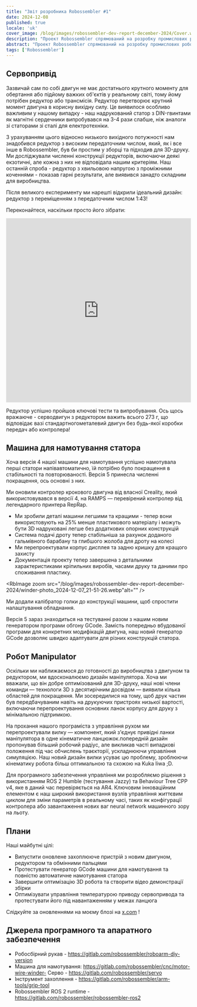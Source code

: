 ```yaml
---
title: "Звіт розробника Robossembler #1"
date: 2024-12-08
published: true
locale: 'uk'
cover_image: /blog/images/robossembler-dev-report-december-2024/Cover.webp
description: "Проект Robossembler спрямований на розробку промислових роботів та інструментів для їх виробництва, які доступні будь-якому ентузіасту DIY. У цій статті ми поділимося нашим поточним прогресом - оновленим та протестованим редуктором, 5-ю версією машини для намотування та роботом-маніпулятором з додатковими оптимізаціями для 3D-друку!"
abstract: "Проект Robossembler спрямований на розробку промислових роботів та інструментів для їх виробництва, які доступні будь-якому ентузіасту DIY. У цій статті ми поділимося нашим поточним прогресом - оновленим та протестованим редуктором, 5-ю версією машини для намотування та роботом-маніпулятором з додатковими оптимізаціями для 3D-друку!"
tags: ['Robossembler']
---
```



## Сервопривід

Зазвичай сам по собі двигун не має достатнього крутного моменту для обертання або підйому важких об'єктів у реальному світі, тому йому потрібен редуктор або трансмісія. Редуктор перетворює крутний момент двигуна в корисну вихідну силу. Це виявилося особливо важливим у нашому випадку - наш надрукований статор з DIN-гвинтами як магнітні сердечники випробувався на 3-4 рази слабше, ніж аналоги зі статорами зі сталі для електротехніки.

<RbImage zoom src="/blog/images/robossembler-dev-report-december-2024/stator-photo_2024-12-08_00-03-21.webp" alt="" />

З урахуванням цього відносно низького вихідного потужності нам знадобився редуктор з високим передаточним числом, який, як і все інше в Robossembler, був би простим у зборці та підходив для 3D-друку. Ми досліджували численні конструкції редукторів, включаючи деякі екзотичні, але кожна з них не відповідала нашим критеріям. Наш останній спроба - редуктор з хвильовою напругою з проміжними коченнями - показав гарні результати, але виявився занадто складним для виробництва.

Після великого експерименту ми нарешті відкрили ідеальний дизайн: редуктор з переміщенням з передаточним числом 1:43!

<RbImage zoom src="/blog/images/robossembler-dev-report-december-2024/reducer-photo_2024-12-07_21-54-20.webp" alt="" />

Переконайтеся, наскільки просто його зібрати:

<iframe width="100%" height="500" src="https://www.youtube.com/embed/0vXwFmTB_L4?si=soNbSNKg9tjPWY1f" title="YouTube video player" frameborder="0" allow="accelerometer; autoplay; clipboard-write; encrypted-media; gyroscope; picture-in-picture; web-share" referrerpolicy="strict-origin-when-cross-origin" allowfullscreen></iframe>

Редуктор успішно пройшов ключові тести та випробування. Ось щось вражаюче - серводвигун з редуктором важить всього 273 г, що відповідає вазі стандартногометалевий двигун без будь-якої коробки передач або контролера!

<RbImage zoom src="/blog/images/robossembler-dev-report-december-2024/reducer-photo_2024-12-08_14-02-33.webp" alt="" />

## Машина для намотування статора

Хоча версія 4 нашої машини для намотування успішно намотувала перші статори напівавтоматично, їй потрібно було покращення в стабільності та повторюваності. Версія 5 принесла численні покращення, ось основні з них.

Ми оновили контролер крокового двигуна від власної Creality, який використовувався в версії 4, на RAMPS — перевірений контролер від легендарного принтера RepRap.

<RbImage zoom src="/blog/images/robossembler-dev-report-december-2024/winder-photo_2024-12-07_21-50-12.webp" alt="" />

- Ми зробили деталі машини легшими та кращими - тепер вони використовують на 25% менше пластикового матеріалу і можуть бути 3D надруковані легше без додаткових опорних конструкцій
- Система подачі дроту тепер стабільніша за рахунок доданого гальмівного барабану та глибшого жолоба для дроту на колесі
- Ми перепроектували корпус дисплея та задню кришку для кращого захисту
- Документація проекту тепер завершена з детальними характеристиками кріпильних виробів, часами друку та даними про споживання пластику.

<RbImage zoom src="/blog/images/robossembler-dev-report-december-2024/winder-photo_2024-12-07_21-51-26.webp"alt="" />

Ми додали калібратор голки до конструкції машини, щоб спростити налаштування обладнання.

<RbImage zoom src="/blog/images/robossembler-dev-report-december-2024/winder-photo_2024-12-04_11-41-56.webp" alt="" />

Версія 5 зараз знаходиться на тестуванні разом з нашим новим генератором програми обгону GCode. Замість попередньо вбудованої програми для конкретних модифікацій двигуна, наш новий генератор GCode дозволяє швидко адаптувати для різних конструкцій статора.

## Робот Manipulator

Оскільки ми наближаємося до готовності до виробництва з двигуном та редуктором, ми вдосконалюємо дизайн маніпулятора. Хоча ми вважали, що він добре оптимізований для 3D-друку, наші нові члени команди — технологи 3D з десятирічним досвідом — виявили кілька областей для покращення. Ми зосередилися на тому, щоб друк частин був передбачуваним навіть на друкуючих пристроях низької вартості, включаючи перепроектування основних ланок корпусу для друку з мінімальною підтримкою.

<RbImage zoom src="/blog/images/robossembler-dev-report-december-2024/3d-supports.webp" alt="" />

<RbImage zoom src="/blog/images/robossembler-dev-report-december-2024/roboarm-3d-optimize-photo_2024-11-20_15-56-53.webp" alt="" />

На прохання нашого програміста з управління рухом ми перепроектували вилку — компонент, який з'єднує привідні ланки маніпулятора в одне кінематичне ланцюжок.попередній дизайн пропонував більший робочий радіус, але викликав часті випадкові положення під час обчислень траєкторії, ускладнюючи управління симуляцією. Наш новий дизайн вилки усуває цю проблему, зроблюючи кінематику робота більш оптимальною та схожою на Kuka Iiwa ;D.

<RbImage zoom src="/blog/images/robossembler-dev-report-december-2024/fork-roboarm-photo_2024-12-07_11-39-31.webp" alt="" />

Для програмного забезпечення управління ми розробляємо рішення з використанням ROS 2 Humble (тестування Jazzy) та Behaviour Tree CPP v4, яке в даний час перевіряється на AR4. Ключовим інноваційним елементом є наш широкий використання вузлів управління життєвим циклом для зміни параметрів в реальному часі, таких як конфігурації контролера або завантаження нових ваг neural network машинного зору на льоту.

## Плани

Наші майбутні цілі:

- Випустити оновлене захоплююче пристрій з новим двигуном, редуктором та обмінними пальцями
- Протестувати генератор GCode машини для намотування та повністю автоматичне намотування статора
- Завершити оптимізацію 3D робота та створити відео демонстрації збірки
- Оптимізувати управління температурою приводу сервопривода та протестувати його під навантаженням у межах ланцюга

Слідкуйте за оновленнями на моєму блозі на [x.com](https://x.com/movefasta) !

## Джерела програмного та апаратного забезпечення

- Робосбірний рукав - https://gitlab.com/robossembler/roboarm-diy-version
- Машина для намотування: https://gitlab.com/robossembler/cnc/motor-wire-winder- Серво - https://gitlab.com/robossembler/servo
- Інструмент захоплення - https://gitlab.com/robossembler/arm-tools/grip-tool
- Robossembler ROS 2 runtime - https://gitlab.com/robossembler/robossembler-ros2